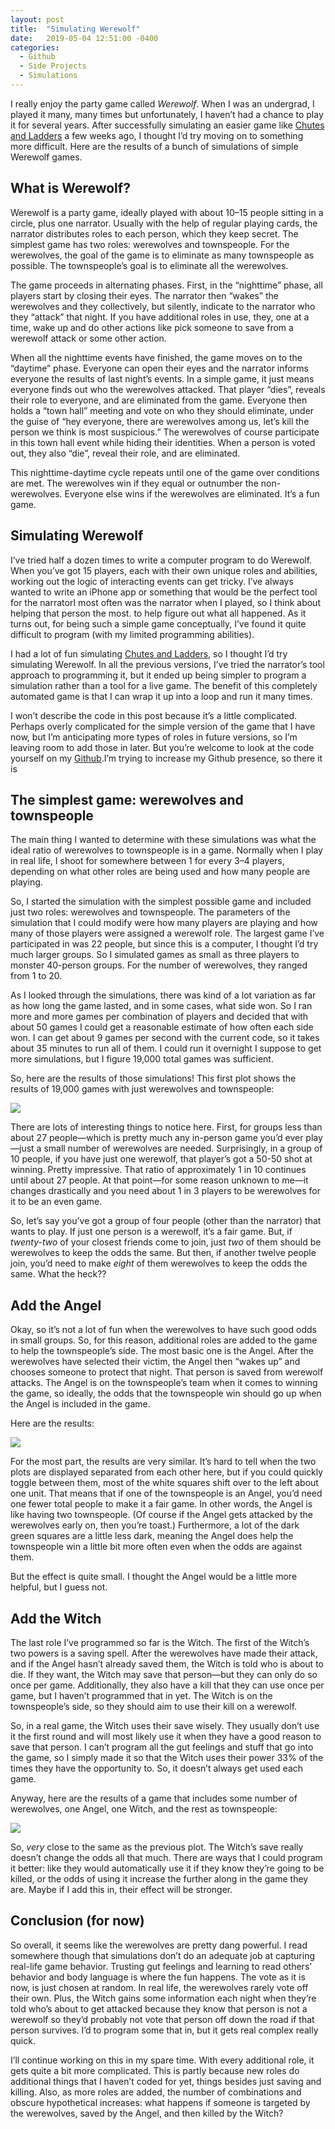 ```yaml
---
layout: post
title:  "Simulating Werewolf"
date:   2019-05-04 12:51:00 -0400
categories:
  - Github
  - Side Projects
  - Simulations
---
```


I really enjoy the party game called *Werewolf*. When I was an undergrad, I played it many, many times but unfortunately, I haven't had a chance to play it for several years. After successfully simulating an easier game like [Chutes and Ladders](/blog/simulating_chutes_and_ladders) a few weeks ago, I thought I'd try moving on to something more difficult. Here are the results of a bunch of simulations of simple Werewolf games.

## What is Werewolf?

Werewolf is a party game, ideally played with about 10--15 people sitting in a circle, plus one narrator. Usually with the help of regular playing cards, the narrator distributes roles to each person, which they keep secret. The simplest game has two roles: werewolves and townspeople. For the werewolves, the goal of the game is to eliminate as many townspeople as possible. The townspeople's goal is to eliminate all the werewolves.

The game proceeds in alternating phases. First, in the "nighttime" phase, all players start by closing their eyes. The narrator then "wakes" the werewolves and they collectively, but silently, indicate to the narrator who they "attack" that night. If you have additional roles in use, they, one at a time, wake up and do other actions like pick someone to save from a werewolf attack or some other action. 

When all the nighttime events have finished, the game moves on to the "daytime" phase. Everyone can open their eyes and the narrator informs everyone the results of last night's events. In a simple game, it just means everyone finds out who the werewolves attacked. That player "dies", reveals their role to everyone, and are eliminated from the game. Everyone then holds a "town hall" meeting and vote on who they should eliminate, under the guise of "hey everyone, there are werewolves among us, let's kill the person we think is most suspicious." The werewolves of course participate in this town hall event while hiding their identities. When a person is voted out, they also "die", reveal their role, and are eliminated.

This nighttime-daytime cycle repeats until one of the game over conditions are met. The werewolves win if they equal or outnumber the non-werewolves. Everyone else wins if the werewolves are eliminated. It's a fun game.

## Simulating Werewolf

I've tried half a dozen times to write a computer program to do Werewolf. When you've got 15 players, each with their own unique roles and abilities, working out the logic of interacting events can get tricky. I've always wanted to write an iPhone app or something that would be the perfect tool for the narrator[I most often was the narrator when I played, so I think about helping that person the most.]{.aside} to help figure out what all happened. As it turns out, for being such a simple game conceptually, I've found it quite difficult to program (with my limited programming abilities).

I had a lot of fun simulating [Chutes and Ladders](/blog/simulating_chutes_and_ladders), so I thought I'd try simulating Werewolf. In all the previous versions, I've tried the narrator's tool approach to programming it, but it ended up being simpler to program a simulation rather than a tool for a live game. The benefit of this completely automated game is that I can wrap it up into a loop and run it many times. 

I won't describe the code in this post because it's a little complicated. Perhaps overly complicated for the simple version of the game that I have now, but I'm anticipating more types of roles in future versions, so I'm leaving room to add those in later. But you're welcome to look at the code yourself on my [Github](https://github.com/JoeyStanley/werewolf).[I'm trying to increase my Github presence, so there it is]{.aside}

## The simplest game: werewolves and townspeople

The main thing I wanted to determine with these simulations was what the ideal ratio of werewolves to townspeople is in a game. Normally when I play in real life, I shoot for somewhere between 1 for every 3--4 players, depending on what other roles are being used and how many people are playing. 

So, I started the simulation with the simplest possible game and included just two roles: werewolves and townspeople. The parameters of the simulation that I could modify were how many players are playing and how many of those players were assigned a werewolf role. The largest game I've participated in was 22 people, but since this is a computer, I thought I'd try much larger groups. So I simulated games as small as three players to monster 40-person groups. For the number of werewolves, they ranged from 1 to 20. 

As I looked through the simulations, there was kind of a lot variation as far as how long the game lasted, and in some cases, what side won. So I ran more and more games per combination of players and decided that with about 50 games I could get a reasonable estimate of how often each side won. I can get about 9 games per second with the current code, so it takes about 35 minutes to run all of them. I could run it overnight I suppose to get more simulations, but I figure 19,000 total games was sufficient.

So, here are the results of those simulations! This first plot shows the results of 19,000 games with just werewolves and townspeople:

![](townspeople.jpeg)

There are lots of interesting things to notice here. First, for groups less than about 27 people---which is pretty much any in-person game you'd ever play---just a small number of werewolves are needed. Surprisingly, in a group of 10 people, if you have just one werewolf, that player's got a 50-50 shot at winning. Pretty impressive. That ratio of approximately 1 in 10 continues until about 27 people. At that point---for some reason unknown to me---it changes drastically and you need about 1 in 3 players to be werewolves for it to be an even game.

So, let's say you've got a group of four people (other than the narrator) that wants to play. If just one person is a werewolf, it's a fair game. But, if *twenty-two* of your closest friends come to join, just *two* of them should be werewolves to keep the odds the same. But then, if another twelve people join, you'd need to make *eight* of them werewolves to keep the odds the same. What the heck??

## Add the Angel

Okay, so it's not a lot of fun when the werewolves to have such good odds in small groups. So, for this reason, additional roles are added to the game to help the townspeople's side. The most basic one is the Angel. After the werewolves have selected their victim, the Angel then "wakes up" and chooses someone to protect that night. That person is saved from werewolf attacks. The Angel is on the townspeople's team when it comes to winning the game, so ideally, the odds that the townspeople win should go up when the Angel is included in the game. 

Here are the results:

![](angel.jpeg)

For the most part, the results are very similar. It's hard to tell when the two plots are displayed separated from each other here, but if you could quickly toggle between them, most of the white squares shift over to the left about one unit. That means that if one of the townspeople is an Angel, you'd need one fewer total people to make it a fair game. In other words, the Angel is like having two townspeople. (Of course if the Angel gets attacked by the werewolves early on, then you're toast.) Furthermore, a lot of the dark green squares are a little less dark, meaning the Angel does help the townspeople win a little bit more often even when the odds are against them. 

But the effect is quite small. I thought the Angel would be a little more helpful, but I guess not.

## Add the Witch

The last role I've programmed so far is the Witch. The first of the Witch's two powers is a saving spell. After the werewolves have made their attack, and if the Angel hasn't already saved them, the Witch is told who is about to die. If they want, the Witch may save that person---but they can only do so once per game. Additionally, they also have a kill that they can use once per game, but I haven't programmed that in yet. The Witch is on the townspeople's side, so they should aim to use their kill on a werewolf. 

So, in a real game, the Witch uses their save wisely. They usually don't use it the first round and will most likely use it when they have a good reason to save that person. I can't program all the gut feelings and stuff that go into the game, so I simply made it so that the Witch uses their power 33% of the times they have the opportunity to. So, it doesn't always get used each game. 

Anyway, here are the results of a game that includes some number of werewolves, one Angel, one Witch, and the rest as townspeople:

![](witch.jpeg)

So, *very* close to the same as the previous plot. The Witch's save really doesn't change the odds all that much. There are ways that I could program it better: like they would automatically use it if they know they're going to be killed, or the odds of using it increase the further along in the game they are. Maybe if I add this in, their effect will be stronger. 

## Conclusion (for now)

So overall, it seems like the werewolves are pretty dang powerful. I read somewhere though that simulations don't do an adequate job at capturing real-life game behavior. Trusting gut feelings and learning to read others' behavior and body language is where the fun happens. The vote as it is now, is just chosen at random. In real life, the werewolves rarely vote off their own. Plus, the Witch gains some information each night when they're told who's about to get attacked because they know that person is not a werewolf so they'd probably not vote that person off down the road if that person survives. I'd to program some that in, but it gets real complex really quick.

I'll continue working on this in my spare time. With every additional role, it gets quite a bit more complicated. This is partly because new roles do additional things that I haven't coded for yet, things besides just saving and killing. Also, as more roles are added, the number of combinations and obscure hypothetical increases: what happens if someone is targeted by the werewolves, saved by the Angel, and then killed by the Witch? 






